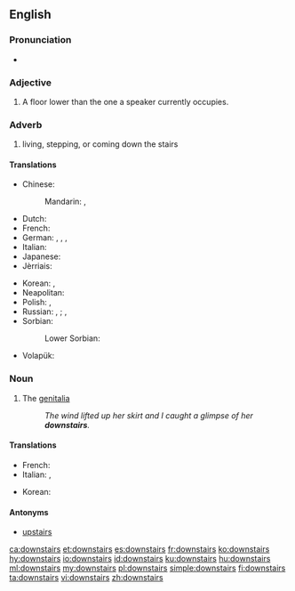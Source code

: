 ==English==

===Pronunciation===
* {{audio|en-us-downstairs.ogg|Audio (US)|lang=en}}

===Adjective===
{{en-adj|further}}

# A floor lower than the one a speaker currently occupies.

===Adverb===
{{en-adv}}

# living, stepping, or coming down the stairs

====Translations====
{{trans-top|downstairs (adverb)}}
* Chinese:
*: Mandarin: {{t|cmn|樓下|sc=Hani}}, {{t+|cmn|楼下|tr=lóuxià|sc=Hani}}
* Dutch: {{t+|nl|beneden}}
* French: {{t+|fr|au-dessous}}
* German: {{t+|de|unten}}, {{t+|de|treppab}}, {{t|de|treppabwärts}}, {{t|de|nach unten}}
* Italian: {{t+|it|giù}}
* Japanese: {{t|ja|階下|tr=かいか, kaika|sc=Jpan}}
* Jèrriais: {{t|roa-jer|à bas}}
{{trans-mid}}
* Korean: {{t+|ko|아래층|alt=아래층에|sc=Kore}}, {{t+|ko|아래층|alt=아래층으로|sc=Kore}} {{qualifier|where to}}
* Neapolitan: {{t|nap|abbascio}}
* Polish: {{t|pl|na dole}} {{qualifier|where}}, {{t|pl|na dół}} {{qualifier|where to}}
* Russian: {{t+|ru|внизу|tr=vnizú|sc=Cyrl}} {{qualifier|where}}, {{t|ru|на нижнем этаже|tr=na nížnem etažé|sc=Cyrl}} {{qualifier|where}};  {{t+|ru|вниз|tr=vniz|sc=Cyrl}} {{qualifier|where to}}, {{t|ru|на нижний этаж|tr=na nížnij etáž|sc=Cyrl}} {{qualifier|where to}}
* Sorbian:
*: Lower Sorbian: {{t|dsb|dołojce}}
* Volapük: {{t+|vo|dono}}
{{trans-bottom}}

===Noun===
{{en-noun|-}}

# {{context|slang|lang=en}} The [[genitalia]]
#: ''The wind lifted up her skirt and I caught a glimpse of her '''downstairs'''.''

====Translations====
{{trans-top|the genitalia}}
* French: {{t+|fr|en bas}}
* Italian: {{t|it|di sotto}}, {{t+|it|giù}}
{{trans-mid}}
* Korean: {{t-needed|ko}}
{{trans-bottom}}

====Antonyms====
* [[upstairs]]

[[ca:downstairs]]
[[et:downstairs]]
[[es:downstairs]]
[[fr:downstairs]]
[[ko:downstairs]]
[[hy:downstairs]]
[[io:downstairs]]
[[id:downstairs]]
[[ku:downstairs]]
[[hu:downstairs]]
[[ml:downstairs]]
[[my:downstairs]]
[[pl:downstairs]]
[[simple:downstairs]]
[[fi:downstairs]]
[[ta:downstairs]]
[[vi:downstairs]]
[[zh:downstairs]]